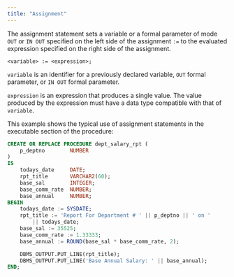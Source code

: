 ```yaml
---
title: "Assignment"
---
```


<div id="assignment" class="registered_link"></div>

The assignment statement sets a variable or a formal parameter of mode `OUT` or `IN OUT` specified on the left side of the assignment `:=` to the evaluated expression specified on the right side of the assignment.

```text
<variable> := <expression>;
```

`variable` is an identifier for a previously declared variable, `OUT` formal parameter, or `IN OUT` formal parameter.

`expression` is an expression that produces a single value. The value produced by the expression must have a data type compatible with that of `variable`.

This example shows the typical use of assignment statements in the executable section of the procedure:

```sql
CREATE OR REPLACE PROCEDURE dept_salary_rpt (
    p_deptno        NUMBER
)
IS
    todays_date     DATE;
    rpt_title       VARCHAR2(60);
    base_sal        INTEGER;
    base_comm_rate  NUMBER;
    base_annual     NUMBER;
BEGIN
    todays_date := SYSDATE;
    rpt_title := 'Report For Department # ' || p_deptno || ' on '
        || todays_date;
    base_sal := 35525;
    base_comm_rate := 1.33333;
    base_annual := ROUND(base_sal * base_comm_rate, 2);

    DBMS_OUTPUT.PUT_LINE(rpt_title);
    DBMS_OUTPUT.PUT_LINE('Base Annual Salary: ' || base_annual);
END;
```
